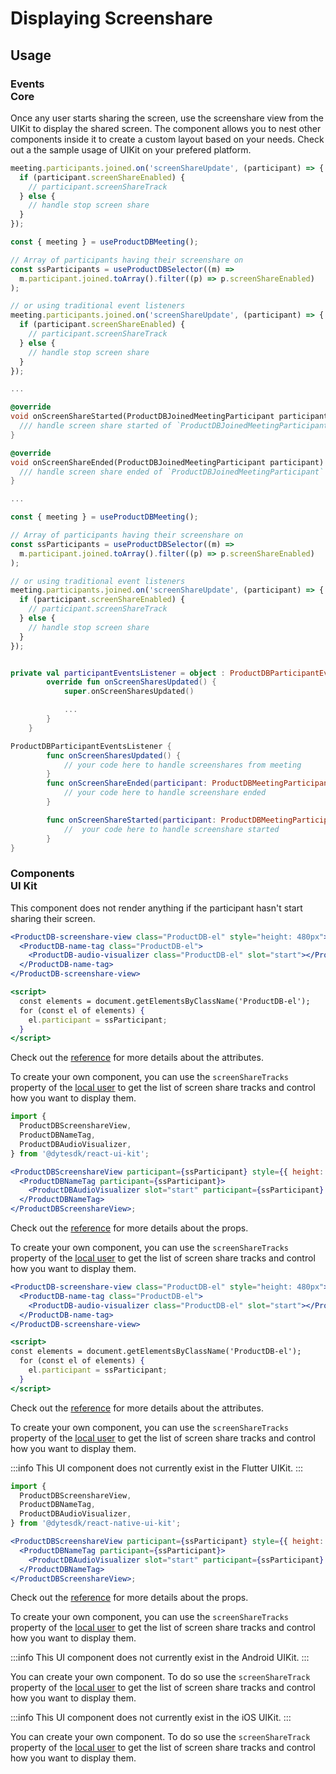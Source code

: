 # Displaying Screenshare

## Usage

### Events <div class="header-tag tag-core">Core</div>

Once any user starts sharing the screen, use the screenshare view from the UIKit to display the shared screen. The component allows you to nest other components inside it to create a custom layout based on your needs. Check out a the sample usage of UIKit on your prefered platform.

<Tabs groupId="framework" defaultValue="react">
<TabItem value="js" label="Javascript">

```jsx
meeting.participants.joined.on('screenShareUpdate', (participant) => {
  if (participant.screenShareEnabled) {
    // participant.screenShareTrack
  } else {
    // handle stop screen share
  }
});
```

</TabItem>
<TabItem value="react" label="React">

```jsx
const { meeting } = useProductDBMeeting();

// Array of participants having their screenshare on
const ssParticipants = useProductDBSelector((m) =>
  m.participant.joined.toArray().filter((p) => p.screenShareEnabled)
);

// or using traditional event listeners
meeting.participants.joined.on('screenShareUpdate', (participant) => {
  if (participant.screenShareEnabled) {
    // participant.screenShareTrack
  } else {
    // handle stop screen share
  }
});
```

</TabItem>
<TabItem value="flutter" label="Flutter">

```dart
...

@override
void onScreenShareStarted(ProductDBJoinedMeetingParticipant participant) {
  /// handle screen share started of `ProductDBJoinedMeetingParticipant` participant
}

@override
void onScreenShareEnded(ProductDBJoinedMeetingParticipant participant) {
  /// handle screen share ended of `ProductDBJoinedMeetingParticipant` participant
}

...
```

</TabItem>
<TabItem value="react-native" label="React Native">

```jsx
const { meeting } = useProductDBMeeting();

// Array of participants having their screenshare on
const ssParticipants = useProductDBSelector((m) =>
  m.participant.joined.toArray().filter((p) => p.screenShareEnabled)
);

// or using traditional event listeners
meeting.participants.joined.on('screenShareUpdate', (participant) => {
  if (participant.screenShareEnabled) {
    // participant.screenShareTrack
  } else {
    // handle stop screen share
  }
});
```

</TabItem>
<TabItem value="android" label="Android (Kotlin)">

```kotlin

private val participantEventsListener = object : ProductDBParticipantEventsListener {
        override fun onScreenSharesUpdated() {
            super.onScreenSharesUpdated()

            ...
        }
    }

```

</TabItem>
<TabItem value="ios" label="iOS (Swift)">

```swift
ProductDBParticipantEventsListener {
        func onScreenSharesUpdated() {
            // your code here to handle screenshares from meeting
        }
        func onScreenShareEnded(participant: ProductDBMeetingParticipant) {
            // your code here to handle screenshare ended
        }

        func onScreenShareStarted(participant: ProductDBMeetingParticipant) {
            //  your code here to handle screenshare started
        }
}
```

</TabItem>
</Tabs>

### Components <div class="header-tag tag-ui">UI Kit</div>

This component does not render anything if the participant hasn't start sharing their screen.

<Tabs groupId="framework">
<TabItem value="web-components" label="Web Components">

```jsx
<ProductDB-screenshare-view class="ProductDB-el" style="height: 480px">
  <ProductDB-name-tag class="ProductDB-el">
    <ProductDB-audio-visualizer class="ProductDB-el" slot="start"></ProductDB-audio-visualizer>
  </ProductDB-name-tag>
</ProductDB-screenshare-view>

<script>
  const elements = document.getElementsByClassName('ProductDB-el');
  for (const el of elements) {
    el.participant = ssParticipant;
  }
</script>
```

Check out the [reference](/ui-kit/components/ProductDB-screenshare-view) for more details about the attributes.

To create your own component, you can use the `screenShareTracks` property of the [local user](/web-core/local-user/introduction) to get the list of screen share tracks and control how you want to display them.

</TabItem>
<TabItem value="react" label="React">

```jsx
import {
  ProductDBScreenshareView,
  ProductDBNameTag,
  ProductDBAudioVisualizer,
} from '@dytesdk/react-ui-kit';

<ProductDBScreenshareView participant={ssParticipant} style={{ height: '480px' }}>
  <ProductDBNameTag participant={ssParticipant}>
    <ProductDBAudioVisualizer slot="start" participant={ssParticipant} />
  </ProductDBNameTag>
</ProductDBScreenshareView>;
```

Check out the [reference](/react-ui-kit/components/ProductDB-screenshare-view) for more details about the props.

To create your own component, you can use the `screenShareTracks` property of the [local user](/react-web-core/local-user/introduction) to get the list of screen share tracks and control how you want to display them.

</TabItem>
<TabItem value="angular" label="Angular">

```jsx
<ProductDB-screenshare-view class="ProductDB-el" style="height: 480px">
  <ProductDB-name-tag class="ProductDB-el">
    <ProductDB-audio-visualizer class="ProductDB-el" slot="start"></ProductDB-audio-visualizer>
  </ProductDB-name-tag>
</ProductDB-screenshare-view>

<script>
const elements = document.getElementsByClassName('ProductDB-el');
  for (const el of elements) {
    el.participant = ssParticipant;
  }
</script>
```

Check out the [reference](/angular-ui-kit/components/ProductDB-screenshare-view) for more details about the attributes.

To create your own component, you can use the `screenShareTracks` property of the [local user](/web-core/local-user/introduction) to get the list of screen share tracks and control how you want to display them.

</TabItem>
<TabItem value="flutter" label="Flutter">

:::info
This UI component does not currently exist in the Flutter UIKit.
:::

</TabItem>
<TabItem value="react-native" label="React Native">

```jsx
import {
  ProductDBScreenshareView,
  ProductDBNameTag,
  ProductDBAudioVisualizer,
} from '@dytesdk/react-native-ui-kit';

<ProductDBScreenshareView participant={ssParticipant} style={{ height: '480px' }}>
  <ProductDBNameTag participant={ssParticipant}>
    <ProductDBAudioVisualizer slot="start" participant={ssParticipant} />
  </ProductDBNameTag>
</ProductDBScreenshareView>;
```

Check out the [reference](/react-native/components/ProductDB-screenshare-view) for more details about the props.

To create your own component, you can use the `screenShareTracks` property of the [local user](/rn-core/local-user/introduction) to get the list of screen share tracks and control how you want to display them.

</TabItem>
<TabItem value="android" label="Android (Kotlin)">

:::info
This UI component does not currently exist in the Android UIKit.
:::

You can create your own component. To do so use the `screenShareTrack` property of the [local user](/android-core/local-user/introduction) to get the list of screen share tracks and control how you want to display them.

</TabItem>
<TabItem value="ios" label="iOS (Swift)">

:::info
This UI component does not currently exist in the iOS UIKit.
:::

You can create your own component. To do so use the `screenShareTrack` property of the [local user](/ios-core/local-user/introduction) to get the list of screen share tracks and control how you want to display them.

</TabItem>
</Tabs>

<head>
  <title>Displaying Screenshare Guide</title>
</head>
